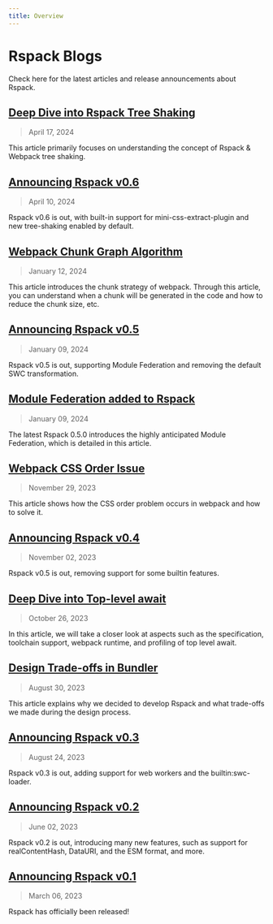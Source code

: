 ```yaml
---
title: Overview
---
```


# Rspack Blogs

Check here for the latest articles and release announcements about Rspack.

## [Deep Dive into Rspack Tree Shaking](https://github.com/orgs/web-infra-dev/discussions/17)

> April 17, 2024

This article primarily focuses on understanding the concept of Rspack & Webpack tree shaking.

## [Announcing Rspack v0.6](/blog/announcing-0-6)

> April 10, 2024

Rspack v0.6 is out, with built-in support for mini-css-extract-plugin and new tree-shaking enabled by default.

## [Webpack Chunk Graph Algorithm](https://github.com/orgs/web-infra-dev/discussions/15)

> January 12, 2024

This article introduces the chunk strategy of webpack. Through this article, you can understand when a chunk will be generated in the code and how to reduce the chunk size, etc.

## [Announcing Rspack v0.5](/blog/announcing-0-5)

> January 09, 2024

Rspack v0.5 is out, supporting Module Federation and removing the default SWC transformation.

## [Module Federation added to Rspack](/blog/module-federation-added-to-rspack)

> January 09, 2024

The latest Rspack 0.5.0 introduces the highly anticipated Module Federation, which is detailed in this article.

## [Webpack CSS Order Issue](https://github.com/orgs/web-infra-dev/discussions/12)

> November 29, 2023

This article shows how the CSS order problem occurs in webpack and how to solve it.

## [Announcing Rspack v0.4](/blog/announcing-0-4)

> November 02, 2023

Rspack v0.5 is out, removing support for some builtin features.

## [Deep Dive into Top-level await](https://github.com/orgs/web-infra-dev/discussions/9)

> October 26, 2023

In this article, we will take a closer look at aspects such as the specification, toolchain support, webpack runtime, and profiling of top level await.

## [Design Trade-offs in Bundler](https://github.com/orgs/web-infra-dev/discussions/1)

> August 30, 2023

This article explains why we decided to develop Rspack and what trade-offs we made during the design process.

## [Announcing Rspack v0.3](/blog/announcing-0-3)

> August 24, 2023

Rspack v0.3 is out, adding support for web workers and the builtin:swc-loader.

## [Announcing Rspack v0.2](/blog/announcing-0-2)

> June 02, 2023

Rspack v0.2 is out, introducing many new features, such as support for realContentHash, DataURI, and the ESM format, and more.

## [Announcing Rspack v0.1](/blog/announcing-0-1)

> March 06, 2023

Rspack has officially been released!
